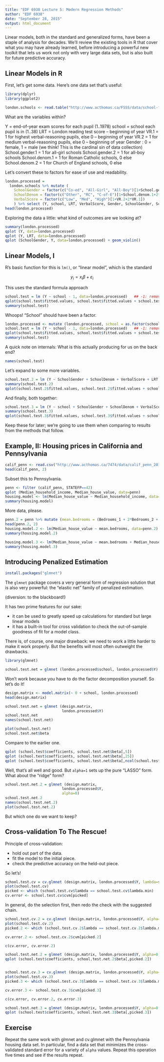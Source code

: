 ```yaml
---
title: "EDF 6938 Lecture 5: Modern Regression Methods"
author: "EDF 6938"
date: "September 28, 2015"
output: html_document
---
```


Linear models, both in the standard and generalized forms, have been a staple of analysis for decades. We'll review the existing tools in R that cover what you may have already learned, before introducing a powerful new toolkit that lets us work not only with very large data sets, but is also built for future predictive accuracy.

## Linear Models in R

First, let's get some data. Here's one data set that's useful:

```r
library(dplyr)
library(ggplot2)

london.schools <- read.table("http://www.acthomas.ca/FSSS/data/school-frame.txt")
```

What are the variables within?

Y               = end-of-year exam scores for each pupil (1..1978)
school          = school each pupil is in (1..38)
LRT             = London reading test score -- beginning of year
VR.1            = 1 for highest verbal-reasoning pupils, else 0  -- beginning of year
VR.2            = 1 for medium  verbal-reasoning pupils, else 0  -- beginning of year
Gender          : 0 = female, 1 = male (we think! This is the cardinal sin of data collection)
School.gender.1 = 1 for all-girl schools
School.gender.2 = 1 for all-boy schools
School.denom.1  = 1 for Roman Catholic  schools, 0 else
School.denom.2  = 1 for Church of England schools, 0 else

Let's convert these to factors for ease of use and readability.

```r
london.processed = 
  london.schools %>% mutate (
    SchoolGender = factor(c("Co-ed", "All-Girl", "All-Boy")[1+School.gender.1+2*School.gender.2]),
    SchoolDenom = factor(c("Other", "RC", "C-of-E")[1+School.denom.1+2*School.denom.2]),
    VerbalScore = factor(c("Low", "Med", "High")[1+VR.2+2*VR.1])
    ) %>% select (Y, school, LRT, VerbalScore, Gender, SchoolGender, SchoolDenom)
head(london.processed)
```

Exploring the data a little: what kind of outcomes are we looking at?

```r
summary(london.processed)
qplot (Y, data=london.processed)
qplot (Y, LRT, data=london.processed)
qplot (SchoolGender, Y, data=london.processed) + geom_violin()
```


## Linear Models, I

R's basic function for this is `lm()`, or "linear model", which is the standard

$$ y_i = x_i\beta + \varepsilon_i $$

This uses the standard formula approach

```r
school.test = lm (Y ~ school - 1, data=london.processed)   ## -1: remove the intercept.
qplot(school.test$fitted.values, school.test$fitted.values + school.test$residuals)
summary(school.test)
```

Whoops! "School" should have been a factor.

```r
london.processed <- mutate (london.processed, school = as.factor(school))
school.test = lm (Y ~ school - 1, data=london.processed)   ## -1: remove the intercept.
qplot(school.test$fitted.values, school.test$fitted.values + school.test$residuals)
summary(school.test)
```

A quick note on internals: What is this actually producing for us on the back end?

```r
names(school.test)
```

Let's expand to some more variables.

```r
school.test.2 = lm (Y ~ SchoolGender + SchoolDenom + VerbalScore + LRT, data=london.processed)
summary(school.test.2)
qplot(school.test.2$fitted.values, school.test.2$fitted.values + school.test.2$residuals, main="Observed vs Fitted Values for London Students")
```

And finally, both together:

```r
school.test.3 = lm (Y ~ school + SchoolGender + SchoolDenom + VerbalScore + LRT, data=london.processed)
summary(school.test.3)
qplot(school.test.3$fitted.values, school.test.3$fitted.values + school.test.3$residuals, main="Observed vs Fitted Values for London Students")
```

Keep these for later; we're going to use them when comparing to results from the methods that follow.


## Example, II: Housing prices in California and Pennsylvania

```r
calif_penn <- read.csv("http://www.acthomas.ca/7474/data/calif_penn_2011.csv")
head(calif_penn, 2)
```

Subset this to Pennsylvania.

```r
penn <- filter (calif_penn, STATEFP==42)
qplot (Median_household_income, Median_house_value, data=penn)
housing.model <- lm(Median_house_value ~ Median_household_income, data=penn)
summary(housing.model)
```

More data, please. 

```r
penn.2 = penn %>% mutate (mean.bedrooms = (Bedrooms_1 + 2*Bedrooms_2 + 3*Bedrooms_3 + 4*Bedrooms_4 + 5*Bedrooms_5_or_more)/100)
head(penn.2, 2)
housing.model.2 <- lm(Median_house_value ~ mean.bedrooms, data=penn.2)
summary(housing.model.2)

housing.model.3 <- lm(Median_house_value ~ mean.bedrooms + Median_household_income, data=penn.2)
summary(housing.model.3)

```


## Introducing Penalized Estimation 

```r
install.packages("glmnet")
```

The `glmnet` package covers a very general form of regression solution that is also very powerful: the "elastic net" family of penalized estimation.

(diversion: to the blackboard!)

It has two prime features for our sake: 

- it can be used to greatly speed up calculations for standard but large linear models
- it has a built-in tool for cross validation to check the out-of-sample goodness of fit for a model class.

There is, of course, one major drawback: we need to work a little harder to make it work properly. But the benefits will most often outweight the drawbacks.

```r
library(glmnet)
```

```r
school.test.net = glmnet (london.processed$school, london.processed$Y)
```

Won't work because you have to do the factor decomposition yourself. So let's do it!

```r
design.matrix <- model.matrix(~ 0 + school, london.processed)
head(design.matrix)

school.test.net = glmnet (design.matrix, 
                          london.processed$Y)
school.test.net
names(school.test.net)
```

```r
plot(school.test.net)
school.test.net$beta
```

Compare to the earlier one.

```r
qplot (school.test$coefficients, school.test.net$beta[,5])
qplot (school.test$coefficients, school.test.net$beta[,25])
qplot (school.test$coefficients, school.test.net$beta[,ncol(school.test.net$beta)])
```

Well, that's all well and good. But `alpha=1` sets up the pure "LASSO" form. What about the "ridge" form?


```r
school.test.net.2 = glmnet (design.matrix, 
                          london.processed$Y,
                          alpha=0)
school.test.net.2
names(school.test.net.2)
plot(school.test.net.2)
```

But which one do we want to keep?

## Cross-validation To The Rescue!

Principle of cross-validation:

- hold out part of the data.
- fit the model to the initial piece.
- check the predictive accuracy on the held-out piece.

So let's!

```r
school.test.cv = cv.glmnet (design.matrix, london.processed$Y, lambda=school.test.net$lambda)
plot(school.test.cv)
picked <- which (school.test.cv$lambda == school.test.cv$lambda.min)
cv.error <- school.test.cv$cvm[picked]
```

In general, do the selection first, then redo the check with the suggested chain.


```r
school.test.cv.2 = cv.glmnet (design.matrix, london.processed$Y, alpha=0)
plot(school.test.cv.2)
picked.2 <- which (school.test.cv.2$lambda == school.test.cv.2$lambda.min)

cv.error.2 <- school.test.cv.2$cvm[picked.2]

c(cv.error, cv.error.2)

school.test.net.2 = glmnet (design.matrix, london.processed$Y, alpha=0, lambda = school.test.cv.2$lambda)
qplot (school.test$coefficients, school.test.net.2$beta[,picked.2])


school.test.cv.3 = cv.glmnet (design.matrix, london.processed$Y, alpha=0.5)
plot(school.test.cv.3)
picked.3 <- which (school.test.cv.3$lambda == school.test.cv.3$lambda.min)

cv.error.3 <- school.test.cv.3$cvm[picked.3]

c(cv.error, cv.error.2, cv.error.3)

school.test.net.3 = glmnet (design.matrix, london.processed$Y, alpha=0.5, lambda = school.test.cv.3$lambda)
qplot (school.test$coefficients, school.test.net.3$beta[,picked.3])

```


## Exercise

Repeat the same work with glmnet and cv.glmnet with the Pennsylvania housing data set. In particular, find a data set that minimizes the cross-validated standard error for a variety of `alpha` values. Repeat this operation five times and see if the results repeat.



